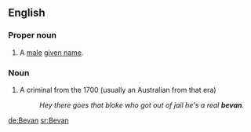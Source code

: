 ==English==
===Proper noun===
# A [[male]] [[given name]].

===Noun===
{{en-noun}}

# {{rfv-sense}} A criminal from the 1700 (usually an Australian from that era)
#:''Hey there goes that bloke who got out of jail he's a real '''bevan'''.''

[[de:Bevan]]
[[sr:Bevan]]